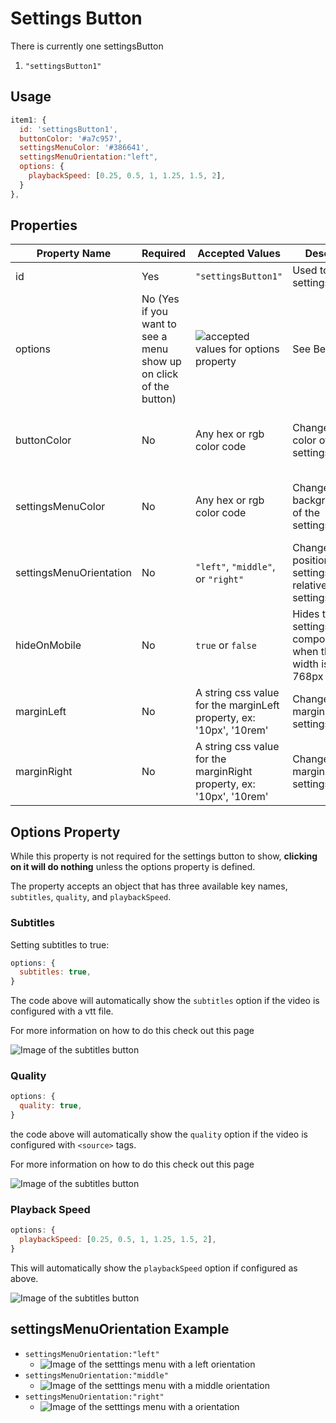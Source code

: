 # Settings Button

There is currently one settingsButton

1. `"settingsButton1"`

## Usage

```jsx
item1: {
  id: 'settingsButton1',
  buttonColor: '#a7c957',
  settingsMenuColor: '#386641',
  settingsMenuOrientation:"left",
  options: {
    playbackSpeed: [0.25, 0.5, 1, 1.25, 1.5, 2],
  }
},
```

## Properties

| Property Name           | Required                                                          | Accepted Values                                                                                                                                      | Description                                                                  | Default                                       |
| ----------------------- | ----------------------------------------------------------------- | ---------------------------------------------------------------------------------------------------------------------------------------------------- | ---------------------------------------------------------------------------- | --------------------------------------------- |
| id                      | Yes                                                               | `"settingsButton1"`                                                                                                                                  | Used to render a settingsButton.                                             | N/A                                           |
| options                 | No (Yes if you want to see a menu show up on click of the button) | <img alt="accepted values for options property" src='https://custoplayer.nyc3.cdn.digitaloceanspaces.com/docs/settings-button/options-values.png' /> | See Below                                                                    | None                                          |
| buttonColor             | No                                                                | Any hex or rgb color code                                                                                                                            | Changes the color of the settingsButton.                                     | Calculated from controlsBar barColor property |
| settingsMenuColor       | No                                                                | Any hex or rgb color code                                                                                                                            | Changes the backgroundColor of the settingsMenu.                             | Calculated from controlsBar barColor property |
| settingsMenuOrientation | No                                                                | `"left"`, `"middle"`, or `"right"`                                                                                                                   | Changes the position of the settingsMenu relative to the settingsButton      | `"middle"`                                    |
| hideOnMobile            | No                                                                | `true` or `false`                                                                                                                                    | Hides the settingsButton component when the video's width is less than 768px | `false`                                       |
| marginLeft              | No                                                                | A string css value for the marginLeft property, ex: '10px', '10rem'                                                                                  | Changes the left margin of the settingsButton                                | `"0"`                                         |
| marginRight             | No                                                                | A string css value for the marginRight property, ex: '10px', '10rem'                                                                                 | Changes the left margin of the settingsButton                                | `"0"`                                         |

## Options Property

While this property is not required for the settings button to show, **clicking on it will do nothing** unless the options property is defined.

The property accepts an object that has three available key names, `subtitles`, `quality`, and `playbackSpeed`.

### Subtitles

Setting subtitles to true:

```jsx
options: {
  subtitles: true,
}
```

The code above will automatically show the `subtitles` option if the video is configured with a vtt file.

For more information on how to do this check out this page

<img
  alt='Image of the subtitles button'
  src='https://custoplayer.nyc3.cdn.digitaloceanspaces.com/docs/settings-button/subtitles-button.png'
/>

### Quality

```jsx
options: {
  quality: true,
}
```

the code above will automatically show the `quality` option if the video is configured with `<source>` tags.

For more information on how to do this check out this page

<img
  alt='Image of the subtitles button'
  src='https://custoplayer.nyc3.cdn.digitaloceanspaces.com/docs/settings-button/quality-button.png'
/>

### Playback Speed

```jsx
options: {
  playbackSpeed: [0.25, 0.5, 1, 1.25, 1.5, 2],
}
```

This will automatically show the `playbackSpeed` option if configured as above.

<img
  alt='Image of the subtitles button'
  src='https://custoplayer.nyc3.cdn.digitaloceanspaces.com/docs/settings-button/speed-button.png'
/>

## settingsMenuOrientation Example

- `settingsMenuOrientation:"left"`
  - <img
      alt='Image of the setttings menu with a left orientation'
      src='https://custoplayer.nyc3.cdn.digitaloceanspaces.com/docs/settings-button/settings-orientation-left.png'
    />
- `settingsMenuOrientation:"middle"`
  - <img
      alt='Image of the setttings menu with a middle orientation'
      src='https://custoplayer.nyc3.cdn.digitaloceanspaces.com/docs/settings-button/settings-orientation-middle.png'
    />
- `settingsMenuOrientation:"right"`
  - <img
      alt='Image of the setttings menu with a  orientation'
      src='https://custoplayer.nyc3.cdn.digitaloceanspaces.com/docs/settings-button/settings-orientation-right.png'
    />
